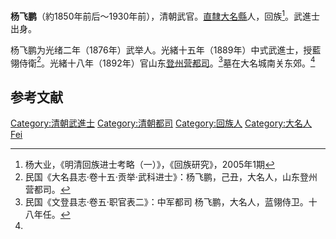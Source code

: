 '''杨飞鹏'''（約1850年前后～1930年前），清朝武官。[[直隸|直隸]][[大名縣|大名縣]]人，回族<ref name="考略">杨大业，《明清回族进士考略（一）》，《回族研究》，2005年1期</ref>。武進士出身。

杨飞鹏为光绪二年（1876年）武举人。光緒十五年（1889年）中式武進士，授藍翎侍衛<ref>民国《大名县志·卷十五·贡举·武科进士》：杨飞鹏，己丑，大名人，山东登州营都司。</ref>。光緒十八年（1892年）官山东[[登州营|登州营]][[都司|都司]]。<ref>民国《文登县志·卷五·职官表二》：中军都司 杨飞鹏，大名人，蓝翎侍卫。十八年任。</ref>墓在大名城南关东郊。<ref name="考略" />

==参考文献==
{{reflist}}

{{DEFAULTSORT:Yang楊}}
[[Category:清朝武進士|Category:清朝武進士]]
[[Category:清朝都司|Category:清朝都司]]
[[Category:回族人|Category:回族人]]
[[Category:大名人|Category:大名人]]
[[Category:楊姓|Fei]]